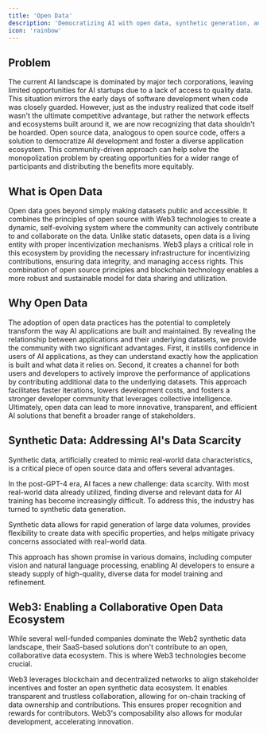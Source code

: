 ```yaml
---
title: 'Open Data'
description: 'Democratizing AI with open data, synthetic generation, and Web3 collaboration'
icon: 'rainbow'
---
```


## Problem
The current AI landscape is dominated by major tech corporations, leaving limited opportunities for AI startups due to a lack of access to quality data. This situation mirrors the early days of software development when code was closely guarded. However, just as the industry realized that code itself wasn't the ultimate competitive advantage, but rather the network effects and ecosystems built around it, we are now recognizing that data shouldn't be hoarded. Open source data, analogous to open source code, offers a solution to democratize AI development and foster a diverse application ecosystem. This community-driven approach can help solve the monopolization problem by creating opportunities for a wider range of participants and distributing the benefits more equitably.

## What is Open Data
Open data goes beyond simply making datasets public and accessible. It combines the principles of open source with Web3 technologies to create a dynamic, self-evolving system where the community can actively contribute to and collaborate on the data. Unlike static datasets, open data is a living entity with proper incentivization mechanisms. Web3 plays a critical role in this ecosystem by providing the necessary infrastructure for incentivizing contributions, ensuring data integrity, and managing access rights. This combination of open source principles and blockchain technology enables a more robust and sustainable model for data sharing and utilization.

## Why Open Data
The adoption of open data practices has the potential to completely transform the way AI applications are built and maintained. By revealing the relationship between applications and their underlying datasets, we provide the community with two significant advantages. First, it instills confidence in users of AI applications, as they can understand exactly how the application is built and what data it relies on. Second, it creates a channel for both users and developers to actively improve the performance of applications by contributing additional data to the underlying datasets. This approach facilitates faster iterations, lowers development costs, and fosters a stronger developer community that leverages collective intelligence. Ultimately, open data can lead to more innovative, transparent, and efficient AI solutions that benefit a broader range of stakeholders.

## Synthetic Data: Addressing AI's Data Scarcity

Synthetic data, artificially created to mimic real-world data characteristics, is a critical piece of open source data and offers several advantages.

In the post-GPT-4 era, AI faces a new challenge: data scarcity. With most real-world data already utilized, finding diverse and relevant data for AI training has become increasingly difficult. To address this, the industry has turned to synthetic data generation.

Synthetic data allows for rapid generation of large data volumes, provides flexibility to create data with specific properties, and helps mitigate privacy concerns associated with real-world data.

This approach has shown promise in various domains, including computer vision and natural language processing, enabling AI developers to ensure a steady supply of high-quality, diverse data for model training and refinement.

## Web3: Enabling a Collaborative Open Data Ecosystem

While several well-funded companies dominate the Web2 synthetic data landscape, their SaaS-based solutions don't contribute to an open, collaborative data ecosystem. This is where Web3 technologies become crucial.

Web3 leverages blockchain and decentralized networks to align stakeholder incentives and foster an open synthetic data ecosystem. It enables transparent and trustless collaboration, allowing for on-chain tracking of data ownership and contributions. This ensures proper recognition and rewards for contributors. Web3's composability also allows for modular development, accelerating innovation.
